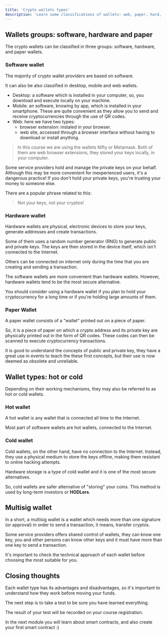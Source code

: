 ```yaml
---
title: 'Crypto wallets types'
description: 'Learn some classifications of wallets: web, paper, hard, hot, cold, multisig'
---
```


## Wallets groups: software, hardware and paper

The crypto wallets can be classified in three groups: software, hardware, and paper wallets.

### Software wallet

The majority of crypto wallet providers are based on software.

It can also be also classified in desktop, mobile and web wallets.

- Desktop: a software which is installed in your computer,
  so, you download and execute locally on your machine.
- Mobile: an software, knowing by app, which is installed in your smartphone.
  These are quite convenient as they allow you to send and receive cryptocurrencies through the use of QR codes.
- Web: here we have two types:
  - browser extension: instaled in your browser.
  - web site, accessed through a browser interface without having to download or install anything.

> In this course we are using the wallets Nifty or Metamask.
> Both of them are web browser extensions,
> they stored your keys locally, in your computer.

Some service providers hold and manage the private keys on your behalf.
Although this may be more convenient for inexperienced users, it's a dangerous practice!
If you don't hold your private keys, you're trusting your money to someone else.

There are a popular phrase related to this:

> Not your keys, not your cryptos!

### Hardware wallet

Hardware wallets are physical, electronic devices to store your keys, generate addresses and create transactions.

Some of them uses a random number generator (RNG) to generate public and private keys.
The keys are then stored in the device itself, which isn't connected to the Internet.

Others can be connected on internet only during the time that you are creating and sending a transaction.

The software wallets are more convenient than hardware wallets.
However, hardware wallets tend to be the most secure alternative.

You should consider using a hardware wallet
if you plan to hold your cryptocurrency for a long time
or if you're holding large amounts of them.

### Paper Wallet

A paper wallet consists of a "wallet" printed out on a piece of paper.

So, it is a piece of paper on which a crypto address and
its private key are physically printed out in the form of QR codes.
These codes can then be scanned to execute cryptocurrency transactions.

It is good to understand the concepts of public and private key,
they have a great use in events to teach the these first concepts,
but their use is now deemed as obsolete and unreliable.

## Wallet types: hot or cold

Depending on their working mechanisms, they may also be referred to as hot or cold wallets.

### Hot wallet

A hot wallet is any wallet that is connected all time to the Internet.

Most part of software wallets are hot wallets, connected to the Internet.

### Cold wallet

Cold wallets, on the other hand, have no connection to the Internet.
Instead, they use a physical medium to store the keys offline,
making them resistant to online hacking attempts.

Hardware storage is a type of cold wallet and it is one of the most secure alternatives.

So, cold wallets are safer alternative of "storing" your coins.
This method is used by long-term investors or **HODLers**.

## Multisig wallet

In a short, a multisig wallet is a wallet which needs more than one signature (or approval)
in order to send a transaction, it means, transfer cryptos.

Some service providers offers shared control of wallets,
they can know one key, you and other persons can know other keys
and it must have more than one key to send a transaction.

It's important to check the technical approach of each wallet before choosing the most suitable for you.

## Closing thoughts

Each wallet type has its advantages and disadvantages,
so it's important to understand how they work before moving your funds.

The next step is to take a test to be sure you have learned everything.

The result of your test will be recorded on your course registration.

In the next module you will learn about smart contracts,
and also create your first smart contract  :)
